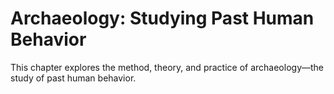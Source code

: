 # Archaeology:  Studying Past Human Behavior {#arch}

This chapter explores the method, theory, and practice of archaeology---the study of past human behavior.
